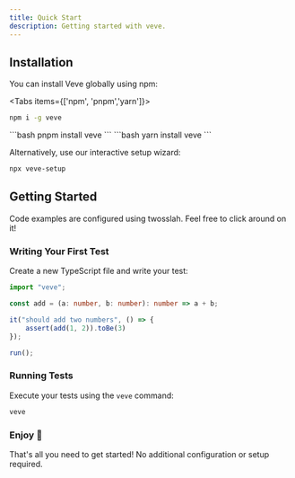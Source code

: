 ```yaml
---
title: Quick Start
description: Getting started with veve.
---
```



## Installation

You can install Veve globally using npm:

<Tabs items={['npm', 'pnpm','yarn']}>
  <Tab value="npm">
   ```bash
   npm i -g veve
   ```
  </Tab>
  <Tab value="pnpm">
    ```bash
    pnpm install veve
    ```
  </Tab>
  <Tab value="yarn">
    ```bash
    yarn install veve
    ```
  </Tab>
</Tabs>

Alternatively, use our interactive setup wizard:

```bash
npx veve-setup
```

## Getting Started

<Callout type="info">
  Code examples are configured using twosslah. Feel free to click around on it!
</Callout>

<Steps>
  <Step>

### Writing Your First Test

Create a new TypeScript file and write your test:

```ts twoslash title="test.test.ts"
import "veve";

const add = (a: number, b: number): number => a + b;

it("should add two numbers", () => {
    assert(add(1, 2)).toBe(3)
});

run();
```
</Step>

<Step>

### Running Tests

Execute your tests using the `veve` command:

```bash
veve
```
</Step>

<Step>

### Enjoy 🎉
That's all you need to get started! No additional configuration or setup required.

</Step>

</Steps>